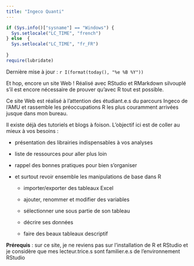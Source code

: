 ```yaml
---
title: "Ingeco Quanti"
---
```


```r
if (Sys.info()["sysname"] == "Windows") {
  Sys.setlocale("LC_TIME", "french")
} else  {
  Sys.setlocale("LC_TIME", "fr_FR")
  
}
require(lubridate)
```

<div class="alert alert-info">
  <p>Dernière mise à jour : `r I(format(today(), "%e %B %Y"))`</p>
</div>

Et hop, encore un site Web ! Réalisé avec RStudio et RMarkdown silvouplé
s'il est encore nécessaire de prouver qu'avec R tout est possible.

Ce site Web est réalisé à l'attention des étudiant.e.s du parcours
Ingeco de l'AMU et rassemble les préoccupations R les plus couramment
arrivées jusque dans mon bureau.

Il existe déjà des tutoriels et blogs à foison. L'objectif ici est de
coller au mieux à vos besoins :

-   présentation des librairies indispensables à vos analyses

-   liste de ressources pour aller plus loin

-   rappel des bonnes pratiques pour bien s'organiser

-   et surtout revoir ensemble les manipulations de base dans R

    -   importer/exporter des tableaux Excel

    -   ajouter, renommer et modifier des variables

    -   sélectionner une sous partie de son tableau

    -   décrire ses données

    -   faire des beaux tableaux descriptif

**Prérequis** : sur ce site, je ne reviens pas sur l'installation de R
et RStudio et je considère que mes lecteur.trice.s sont familier.e.s de
l'environnement RStudio
